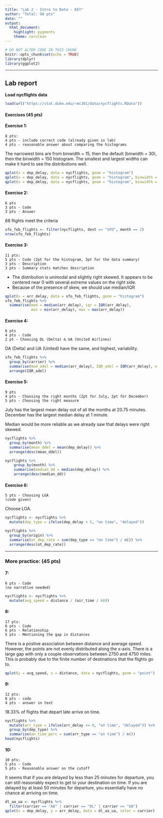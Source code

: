 ```yaml
---
title: "Lab 2 - Intro to Data - KEY"
author: "Total: 90 pts"
date: ""
output: 
  html_document: 
    highlight: pygments
    theme: cerulean
---
```


```r
# DO NOT ALTER CODE IN THIS CHUNK
knitr::opts_chunk$set(echo = TRUE)
library(dplyr)
library(ggplot2)
```

* * *

## Lab report

**Load nycflights data**
```r
load(url("https://stat.duke.edu/~mc301/data/nycflights.RData"))
```
#### Exercises (45 pts)

#### Exercise 1:

~~~
8 pts: 
4 pts - include correct code (already given in lab)
4 pts - reasonable answer about comparing the histograms
~~~

The narrowest bins are from binwidth = 15, then the default (binwidth = 30), then the binwidth = 150 histogram. The smallest and largest widths can make it hard to see the distributions well.

```r
qplot(x = dep_delay, data = nycflights, geom = "histogram")
qplot(x = dep_delay, data = nycflights, geom = "histogram", binwidth = 15)
qplot(x = dep_delay, data = nycflights, geom = "histogram", binwidth = 150)
```

#### Exercise 2:

~~~
6 pts
3 pts - Code 
3 pts - Answer
~~~

68 flights meet the criteria

```r
sfo_feb_flights <- filter(nycflights, dest == "SFO", month == 2)
nrow(sfo_feb_flights)
```

#### Exercise 3:

~~~
11 pts:
5 pts - Code (2pt for the histogram, 3pt for the data summary)
3 pts - Description
3 pts - Summary stats matches description
~~~

* The distribution is unimodal and slightly right skewed. It appears to be centered near 0 with several extreme values on the right side. 
* Because of the presence of skew, we should use median/IQR

```r
qplot(x = arr_delay, data = sfo_feb_flights, geom = "histogram")
sfo_feb_flights %>%
  summarise(med = median(arr_delay), iqr = IQR(arr_delay), 
            min = min(arr_delay), max = max(arr_delay))
```

#### Exercise 4:

~~~
6 pts
4 pts - Code
2 pt - Choosing DL (Delta) & UA (United Airlines)
~~~

DA (Delta) and UA (United) have the same, and highest, variability.

```r
sfo_feb_flights %>%
  group_by(carrier) %>%
  summarise(med_adel = median(arr_delay), IQR_adel = IQR(arr_delay), n = n()) %>%
  arrange(IQR_adel)
```

#### Exercise 5:

~~~
9 pts 
4 pts - Choosing the right months (2pt for July, 2pt for December)
5 pts - Choosing the right measure
~~~

July has the largest mean delay out of all the months at 20.75 minutes. December has the largest median delay at 1 minute. 

Median would be more reliable as we already saw that delays were right skewed.

```r
nycflights %>%
  group_by(month) %>%
  summarise(mean_ddel = mean(dep_delay)) %>%
  arrange(desc(mean_ddel))

nycflights %>%
    group_by(month) %>%
    summarise(median_dd = median(dep_delay)) %>%
    arrange(desc(median_dd))
```

#### Exercise 6:

~~~
5 pts - Choosing LGA
(code given)
~~~

Choose LGA.

```r
nycflights <- nycflights %>%
  mutate(dep_type = ifelse(dep_delay < 5, "on time", "delayed"))

nycflights %>%
  group_by(origin) %>%
  summarise(ot_dep_rate = sum(dep_type == "on time") / n()) %>%
  arrange(desc(ot_dep_rate))
```

* * *

### More practice: (45 pts)

#### 7:

~~~
6 pts - Code
(no narrative needed)
~~~

```r
nycflights <- nycflights %>%
  mutate(avg_speed = distance / (air_time / 60))
```


#### 8:

~~~
17 pts:
6 pts - Code
6 pts - Relationship
5 pts - Mentioning the gap in distances
~~~

There is a postive association between distance and average speed. However, the points are not evenly distributed along the x-axis. There is a large gap with only a couple observations between 2750 and 4750 miles. This is probably due to the finite number of destinations that the flights go to.

    
```r
qplot(y = avg_speed, x = distance, data = nycflights, geom = "point")
```

#### 9: 

~~~
12 pts:
8 pts - code
4 pts - answer in text
~~~

18.33% of flights that depart late arrive on time.

```r
nycflights %>%
  mutate(arr_type = ifelse(arr_delay <= 0, "on time", "delayed")) %>%
  group_by(dep_type) %>%
  summarise(on_time_perc = sum(arr_type == "on time") / n())
head(nycflights)
```

#### 10: 

~~~
10 pts:
5 pts - Code
5 pts - Reasonable answer on the cutoff
~~~

It seems that if you are delayed by less than 25 minutes for departure, you can still reasonably expect to get to your destination on time. If you are delayed by at least 50 minutes for departure, you essentially have no chance at arriving on time.

```r
dl_aa_ua <- nycflights %>%
  filter(carrier == "AA" | carrier == "DL" | carrier == "UA")
qplot(x = dep_delay, y = arr_delay, data = dl_aa_ua, color = carrier)
```

    
